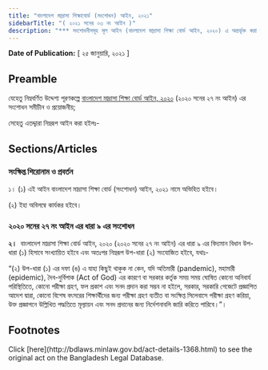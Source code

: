 ```yaml
---
title: "বাংলাদেশ মাদ্রাসা শিক্ষাবোর্ড (সংশোধন) আইন, ২০২১"
sidebarTitle: "( ২০২১ সনের ০৩ নং আইন )"
description: "*** সংশোধনীসমূহ মূল আইন (বাংলাদেশ মাদ্রাসা শিক্ষা বোর্ড আইন, ২০২০) এ অন্তর্ভূক্ত করা হয়েছে *** বাংলাদেশ মাদ্রাসা শিক্ষা বোর্ড আইন, ২০২০ সংশোধনকল্পে প্রণীত আইন"
---
```


**Date of Publication:** [ ২৫ জানুয়ারি, ২০২১ ]

## Preamble

যেহেতু নিম্নবর্ণিত উদ্দেশ্য পূরণকল্পে [বাংলাদেশ মাদ্রাসা শিক্ষা বোর্ড আইন, ২০২০](/act-1352.html "বাংলাদেশ মাদ্রাসা শিক্ষা বোর্ড আইন, ২০২০") (২০২০ সনের ২৭ নং আইন) এর সংশোধন সমীচীন ও প্রয়োজনীয়;

সেহেতু এতদ্দ্বারা নিম্নরূপ আইন করা হইলঃ-

## Sections/Articles

### সংক্ষিপ্ত শিরোনাম ও প্রবর্তন

১। (১) এই আইন বাংলাদেশ মাদ্রাসা শিক্ষা বোর্ড (সংশোধন) আইন, ২০২১ নামে অভিহিত হইবে।

(২) ইহা অবিলম্বে কার্যকর হইবে।

### ২০২০ সনের ২৭ নং আইন এর ধারা ৯ এর সংশোধন

**২।**  বাংলাদেশ মাদ্রাসা শিক্ষা বোর্ড আইন, ২০২০ (২০২০ সনের ২৭ নং আইন) এর ধারা ৯ এর বিদ্যমান বিধান উপ-ধারা (১) হিসাবে সংখ্যায়িত হইবে এবং অতঃপর নিম্নরূপ উপ-ধারা (২) সংযোজিত হইবে, যথাঃ-

“(২) উপ-ধারা (১) এর দফা (ঙ) এ যাহা কিছুই থাকুক না কেন, যদি অতিমারী (pandemic), মহামারী (epidemic), দৈব-দুর্বিপাক (Act of God) এর কারণে বা সরকার কর্তৃক সময় সময় ঘোষিত কোনো অনিবার্য পরিস্থিতিতে, কোনো পরীক্ষা গ্রহণ, ফল প্রকাশ এবং সনদ প্রদান করা সম্ভব না হইলে, সরকার, সরকারি গেজেটে প্রজ্ঞাপিত আদেশ দ্বারা, কোনো বিশেষ বৎসরের শিক্ষার্থীদের জন্য পরীক্ষা গ্রহণ ব্যতীত বা সংক্ষিপ্ত সিলেবাসে পরীক্ষা গ্রহণ করিয়া, উক্ত প্রজ্ঞাপনে উল্লিখিত পদ্ধতিতে মূল্যায়ন এবং সনদ প্রদানের জন্য নির্দেশনাবলি জারি করিতে পারিবে।”।

## Footnotes

<Note>
  Click [here](http://bdlaws.minlaw.gov.bd/act-details-1368.html) to see the original act on the Bangladesh Legal Database.
</Note>
